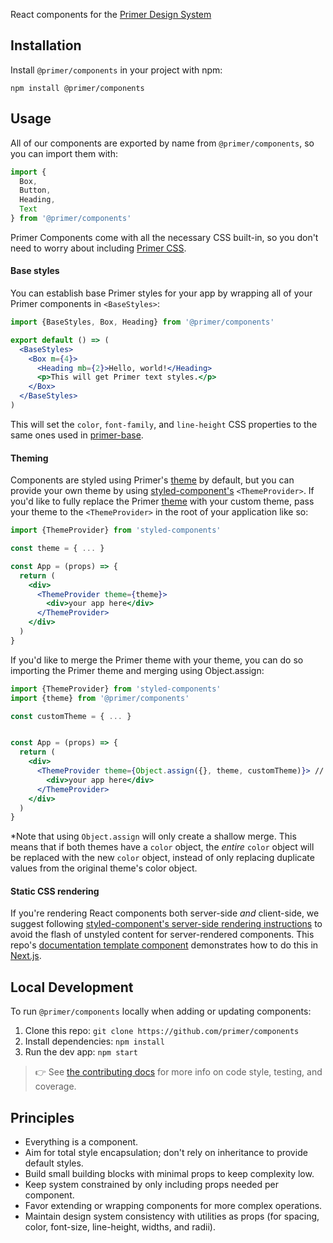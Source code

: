 React components for the [Primer Design System](https://primer.style)

## Installation

Install `@primer/components` in your project with npm:

```
npm install @primer/components
```

## Usage

All of our components are exported by name from `@primer/components`, so you can import them with:

```js
import {
  Box,
  Button,
  Heading,
  Text
} from '@primer/components'
```

Primer Components come with all the necessary CSS built-in, so you don't need to worry about including [Primer CSS].

#### Base styles

You can establish base Primer styles for your app by wrapping all of your Primer components in `<BaseStyles>`:

```jsx
import {BaseStyles, Box, Heading} from '@primer/components'

export default () => (
  <BaseStyles>
    <Box m={4}>
      <Heading mb={2}>Hello, world!</Heading>
      <p>This will get Primer text styles.</p>
    </Box>
  </BaseStyles>
)
```

This will set the `color`, `font-family`, and `line-height` CSS properties to the same ones used in [primer-base](https://github.com/primer/css/blob/master/src/base/base.scss#L15).

#### Theming

Components are styled using Primer's [theme](https://github.com/primer/components/blob/master/src/theme.js) by default, but you can provide your own theme by using [styled-component's][styled-components] `<ThemeProvider>`. If you'd like to fully replace the Primer [theme](https://github.com/primer/components/blob/master/src/theme.js) with your custom theme, pass your theme to the `<ThemeProvider>` in the root of your application like so:

```jsx
import {ThemeProvider} from 'styled-components'

const theme = { ... }

const App = (props) => {
  return (
    <div>
      <ThemeProvider theme={theme}>
        <div>your app here</div>
      </ThemeProvider>
    </div>
  )
}

```

If you'd like to merge the Primer theme with your theme, you can do so importing the Primer theme and merging using Object.assign:

```jsx
import {ThemeProvider} from 'styled-components'
import {theme} from '@primer/components'

const customTheme = { ... }


const App = (props) => {
  return (
    <div>
      <ThemeProvider theme={Object.assign({}, theme, customTheme)}> // matching keys in customTheme will override keys in the Primer theme
        <div>your app here</div>
      </ThemeProvider>
    </div>
  )
}
```

*Note that using `Object.assign` will only create a shallow merge. This means that if both themes have a `color` object, the _entire_ `color` object will be replaced with the new `color` object, instead of only replacing duplicate values from the original theme's color object.

#### Static CSS rendering

If you're rendering React components both server-side _and_ client-side, we suggest following [styled-component's server-side rendering instructions](https://www.styled-components.com/docs/advanced#server-side-rendering) to avoid the flash of unstyled content for server-rendered components. This repo's [documentation template component](https://github.com/primer/components/blob/master/pages/_document.js) demonstrates how to do this in [Next.js].

## Local Development

To run `@primer/components` locally when adding or updating components:

1. Clone this repo: `git clone https://github.com/primer/components`
1. Install dependencies: `npm install`
1. Run the dev app: `npm start`

> 👉 See [the contributing docs](https://github.com/primer/components/blob/master/CONTRIBUTING.md) for more info on code style, testing, and coverage.


## Principles

- Everything is a component.
- Aim for total style encapsulation; don't rely on inheritance to provide default styles.
- Build small building blocks with minimal props to keep complexity low.
- Keep system constrained by only including props needed per component.
- Favor extending or wrapping components for more complex operations.
- Maintain design system consistency with utilities as props (for spacing, color, font-size, line-height, widths, and radii).


[styled-components]: https://www.styled-components.com/docs
[Primer CSS]: https://github.com/primer/primer
[flash of unstyled content]: https://en.wikipedia.org/wiki/Flash_of_unstyled_content
[Next.js]: https://github.com/zeit/next.js
